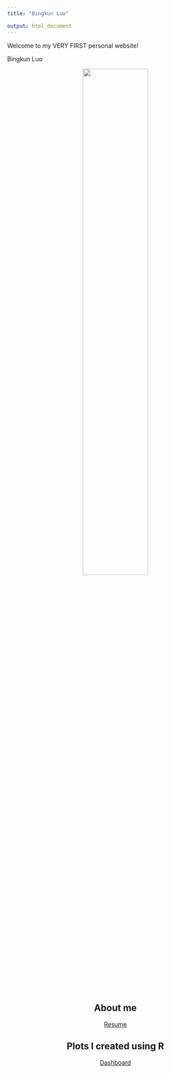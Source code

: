 ```yaml
---
title: "Bingkun Luo"

output: html_document
---
```


Welcome to my VERY FIRST personal website!

Bingkun Luo


<center>

<img src="./images/Profile.JPG" style="width:55%">

## About me

[Resume](resume.html)

## Plots I created using R 

[Dashboard](https://tuoeq.github.io/bl2789.github.io/dashboard.html)